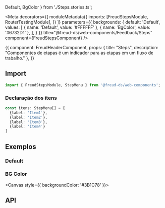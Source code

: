   Default,
  BgColor
} from './Steps.stories.ts';

<Meta
  decorators={[
    moduleMetadata({
      imports: [FreudStepsModule, RouterTestingModule],
    })
  ]}
  parameters={{
    backgrounds: {
      default: 'Default',
      values: [
        { name: 'Default', value: '#FFFFFF' },
        { name: 'BgColor', value: '#6732D1' },
      ],
    }
  }}
title="@freud-ds/web-components/Feedback/Steps" component={FreudStepsComponent} />

<Story name="Storyname-hidden">
  {{
    component: FreudHeaderComponent,
    props: {
      title: "Steps",
      description: "Componentes de etapas é um indicador para as etapas em um fluxo de trabalho."
    },
  }}
</Story>

## <a id="importing"></a>Import

```ts
import { FreudStepsModule, StepMenu } from '@freud-ds/web-components';
```

### Declaração dos itens
```ts
const itens: StepMenu[] = [
  {label: 'Item1'},
  {label: 'Item2'},
  {label: 'Item3'},
  {label: 'Item4'}
]
```

## <a id="exemplos"></a>Exemplos

### Default
<Canvas>
  <Story story={Default}/>
</Canvas>

### BG Color
<Canvas style={{ backgroundColor: '#3B1C78' }}>
  <Story story={BgColor}/>
</Canvas>

## <a id="api"></a>API

<ArgsTable of={FreudStepsComponent} />
